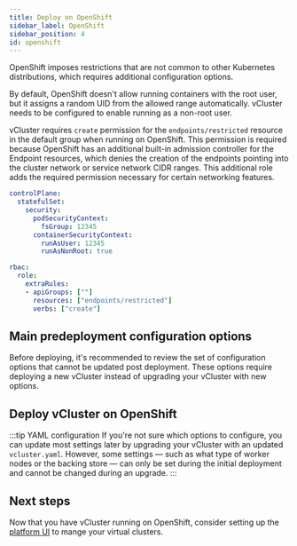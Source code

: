 ```yaml
---
title: Deploy on OpenShift
sidebar_label: OpenShift
sidebar_position: 4
id: openshift
---
```



OpenShift imposes restrictions that are not common to other Kubernetes distributions, which requires additional configuration options. 

By default, OpenShift doesn't allow running containers with the root user, but it assigns a random UID from the allowed 
range automatically. vCluster needs to be configured to enable running as a non-root user. 

vCluster requires `create` permission for the `endpoints/restricted` resource in the default group when running on OpenShift.
This permission is required because OpenShift has an additional built-in admission controller for the Endpoint resources, which denies the creation of the endpoints pointing into the cluster network or service network CIDR ranges.
This additional role adds the required permission necessary for certain networking features.

```yaml title="Required OpenShift Configuration Options"
controlPlane:
  statefulSet:
    security:
      podSecurityContext:
        fsGroup: 12345
      containerSecurityContext:
        runAsUser: 12345
        runAsNonRoot: true

rbac:
  role:
    extraRules:
    - apiGroups: [""]
      resources: ["endpoints/restricted"]
      verbs: ["create"]
```

## Main predeployment configuration options

Before deploying, it's recommended to review the set of configuration options that cannot be updated post deployment. These options require deploying a new vCluster instead of upgrading your vCluster with new options.

<ControlPlaneOptions />
<WorkerNodeOptions />

## Deploy vCluster on OpenShift

:::tip YAML configuration
If you're not sure which options to configure, you can update most settings later by upgrading your vCluster with an updated `vcluster.yaml`.
However, some settings — such as what type of worker nodes or the backing store — can only be set during the initial deployment and cannot be changed during an upgrade.
:::

<Deploy />

## Next steps

Now that you have vCluster running on OpenShift, consider setting up the [platform UI](/platform/install/quick-start-guide) to mange your virtual clusters.

